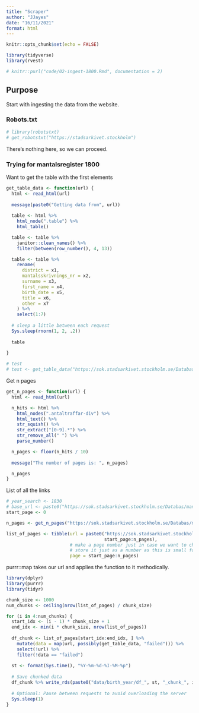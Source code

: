 ```yaml
---
title: "Scraper"
author: "JJayes"
date: "16/11/2021"
format: html
---
```


```r
knitr::opts_chunk$set(echo = FALSE)

library(tidyverse)
library(rvest)

# knitr::purl("code/02-ingest-1800.Rmd", documentation = 2)
```

## Purpose

Start with ingesting the data from the website.

### Robots.txt

```r
# library(robotstxt)
# get_robotstxt("https://stadsarkivet.stockholm")
```

There's nothing here, so we can proceed.

### Trying for mantalsregister 1800

Want to get the table with the first elements

```r
get_table_data <- function(url) {
  html <- read_html(url)
  
  message(paste0("Getting data from", url))
  
  table <- html %>%
    html_node(".table") %>%
    html_table()

  table <- table %>%
    janitor::clean_names() %>%
    filter(between(row_number(), 4, 13))

  table <- table %>%
    rename(
      district = x1,
      mantalsskrivnings_nr = x2,
      surname = x3,
      first_name = x4,
      birth_date = x5,
      title = x6,
      other = x7
    ) %>%
    select(1:7)
  
  # sleep a little between each request
  Sys.sleep(rnorm(1, 2, .2))
  
  table
  
}

# test
# test <- get_table_data("https://sok.stadsarkivet.stockholm.se/Databas/mantalsregister-1855/Sok?sidindex=1")

```

Get n pages

```r
get_n_pages <- function(url) {
  html <- read_html(url)

  n_hits <- html %>%
    html_nodes(".antaltraffar-div") %>%
    html_text() %>%
    str_squish() %>%
    str_extract("[0-9].*") %>%
    str_remove_all(" ") %>%
    parse_number()

  n_pages <- floor(n_hits / 10)
  
  message("The number of pages is: ", n_pages)

  n_pages
}

```

List of all the links


```r
# year_search <- 1830
# base_url <- paste0("https://sok.stadsarkivet.stockholm.se/Databas/mantalsregister-1800-1884/Sok?sidindex=21&artal=", year_search)
start_page <- 0

n_pages <- get_n_pages("https://sok.stadsarkivet.stockholm.se/Databas/mantalsregister-1855/Sok?sidindex=1")

list_of_pages <- tibble(url = paste0("https://sok.stadsarkivet.stockholm.se/Databas/mantalsregister-1855/Sok?sidindex=",
                                     start_page:n_pages),
                        # make a page number just in case we want to check back later
                        # store it just as a number as this is small for file size sake.
                        page = start_page:n_pages)
```

purrr::map takes our url and applies the function to it methodically.

```r
library(dplyr)
library(purrr)
library(tidyr)

chunk_size <- 1000
num_chunks <- ceiling(nrow(list_of_pages) / chunk_size)

for (i in 4:num_chunks) {
  start_idx <- (i - 1) * chunk_size + 1
  end_idx <- min(i * chunk_size, nrow(list_of_pages))
  
  df_chunk <- list_of_pages[start_idx:end_idx, ] %>%
    mutate(data = map(url, possibly(get_table_data, "failed"))) %>%
    select(!url) %>%
    filter(!data == "failed")
  
  st <- format(Sys.time(), "%Y-%m-%d-%I-%M-%p")
  
  # Save chunked data
  df_chunk %>% write_rds(paste0("data/birth_year/df_", st, "_chunk_", i, ".rds"), compress = "gz")
  
  # Optional: Pause between requests to avoid overloading the server
  Sys.sleep(1)
}

```
